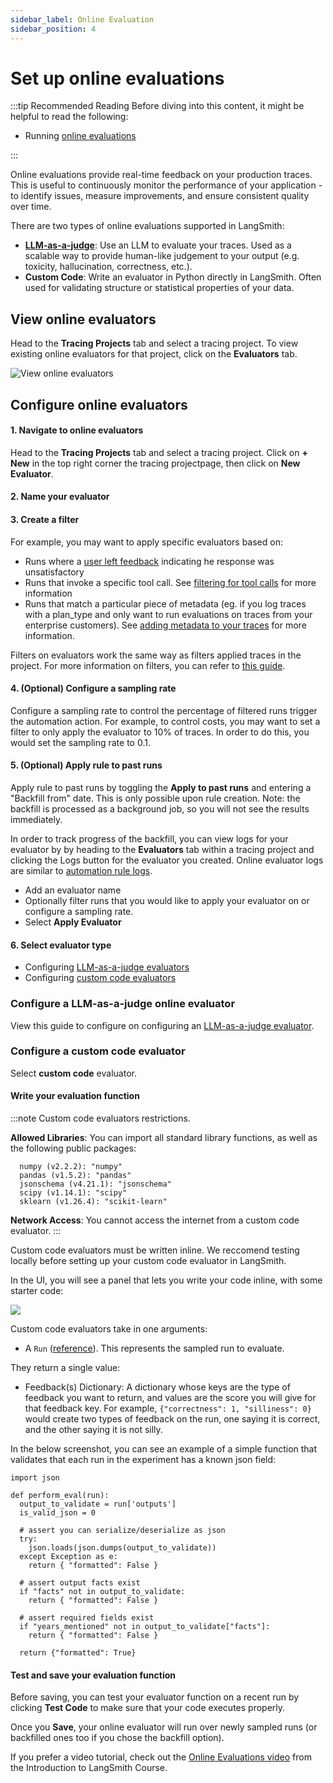 ```yaml
---
sidebar_label: Online Evaluation
sidebar_position: 4
---
```


# Set up online evaluations

:::tip Recommended Reading
Before diving into this content, it might be helpful to read the following:

- Running [online evaluations](/evaluation/concepts#online-evaluation)

:::

Online evaluations provide real-time feedback on your production traces. This is useful to continuously monitor the performance of your application - to identify issues, measure improvements, and ensure consistent quality over time.

There are two types of online evaluations supported in LangSmith:

- **[LLM-as-a-judge](/evaluation/concepts#llm-as-judge)**: Use an LLM to evaluate your traces. Used as a scalable way to provide human-like judgement to your output (e.g. toxicity, hallucination, correctness, etc.).
- **Custom Code**: Write an evaluator in Python directly in LangSmith. Often used for validating structure or statistical properties of your data.

## View online evaluators

Head to the **Tracing Projects** tab and select a tracing project. To view existing online evaluators for that project, click on the **Evaluators** tab.

![View online evaluators](./static/view_evaluators.png)

## Configure online evaluators

#### 1. Navigate to online evaluators

Head to the **Tracing Projects** tab and select a tracing project. Click on **+ New** in the top right corner the tracing projectpage, then click on **New Evaluator**.

#### 2. Name your evaluator

#### 3. Create a filter

For example, you may want to apply specific evaluators based on:

- Runs where a [user left feedback](/evaluation/how_to_guides/attach_user_feedback) indicating he response was unsatisfactory
- Runs that invoke a specific tool call. See [filtering for tool calls](//observability/how_to_guides/filter_traces_in_application#example-filtering-for-tool-calls) for more information
- Runs that match a particular piece of metadata (eg. if you log traces with a plan_type and only want to run evaluations on traces from your enterprise customers). See [adding metadata to your traces](/observability/how_to_guides/add_metadata_tags) for more information.

Filters on evaluators work the same way as filters applied traces in the project. For more information on filters, you can refer to [this guide](./filter_traces_in_application).

#### 4. (Optional) Configure a sampling rate

Configure a sampling rate to control the percentage of filtered runs trigger the automation action. For example, to control costs, you may want to set a filter to only apply the evaluator to 10% of traces. In order to do this, you would set the sampling rate to 0.1.

#### 5. (Optional) Apply rule to past runs

Apply rule to past runs by toggling the **Apply to past runs** and entering a "Backfill from" date. This is only possible upon rule creation. Note: the backfill is processed as a background job, so you will not see the results immediately.

In order to track progress of the backfill, you can view logs for your evaluator by by heading to the **Evaluators** tab within a tracing project and clicking the Logs button for the evaluator you created. Online evaluator logs are similar to [automation rule logs](./rules#view-logs-for-your-automations).

- Add an evaluator name
- Optionally filter runs that you would like to apply your evaluator on or configure a sampling rate.
- Select **Apply Evaluator**

#### 6. Select evaluator type

- Configuring [LLM-as-a-judge evaluators](/observability/how_to_guides/online_evaluations#configure-a-llm-as-a-judge-online-evaluator)
- Configuring [custom code evaluators](/observability/how_to_guides/online_evaluations#configure-a-custom-code-evaluator)

### Configure a LLM-as-a-judge online evaluator

View this guide to configure on configuring an [LLM-as-a-judge evaluator](/evaluation/how_to_guides/llm_as_judge?mode=ui).

### Configure a custom code evaluator

Select **custom code** evaluator.

#### Write your evaluation function

:::note Custom code evaluators restrictions.

**Allowed Libraries**: You can import all standard library functions, as well as the following public packages:

```
  numpy (v2.2.2): "numpy"
  pandas (v1.5.2): "pandas"
  jsonschema (v4.21.1): "jsonschema"
  scipy (v1.14.1): "scipy"
  sklearn (v1.26.4): "scikit-learn"
```

**Network Access**: You cannot access the internet from a custom code evaluator.
:::

Custom code evaluators must be written inline. We reccomend testing locally before setting up your custom code evaluator in LangSmith.

In the UI, you will see a panel that lets you write your code inline, with some starter code:

![](./static/online-eval-custom-code.png)

Custom code evaluators take in one arguments:

- A `Run` ([reference](/reference/data_formats/run_data_format)). This represents the sampled run to evaluate.

They return a single value:

- Feedback(s) Dictionary: A dictionary whose keys are the type of feedback you want to return, and values are the
  score you will give for that feedback key. For example, `{"correctness": 1, "silliness": 0}` would create two types
  of feedback on the run, one saying it is correct, and the other saying it is not silly.

In the below screenshot, you can see an example of a simple function that validates that each run in the experiment
has a known json field:

```{python}
import json

def perform_eval(run):
  output_to_validate = run['outputs']
  is_valid_json = 0

  # assert you can serialize/deserialize as json
  try:
    json.loads(json.dumps(output_to_validate))
  except Exception as e:
    return { "formatted": False }

  # assert output facts exist
  if "facts" not in output_to_validate:
    return { "formatted": False }

  # assert required fields exist
  if "years_mentioned" not in output_to_validate["facts"]:
    return { "formatted": False }

  return {"formatted": True}
```

#### Test and save your evaluation function

Before saving, you can test your evaluator function on a recent run by clicking **Test Code** to make sure that your code executes properly.

Once you **Save**, your online evaluator will run over newly sampled runs (or backfilled ones too if you chose the backfill option).

If you prefer a video tutorial, check out the [Online Evaluations video](https://academy.langchain.com/pages/intro-to-langsmith-preview) from the Introduction to LangSmith Course.

